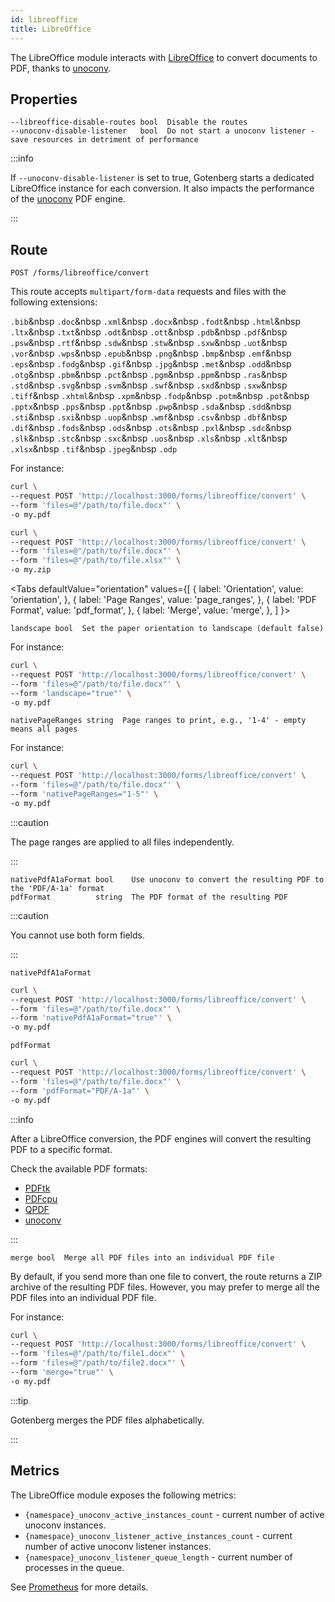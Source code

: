 ```yaml
---
id: libreoffice
title: LibreOffice
---
```



The LibreOffice module interacts with [LibreOffice](https://www.libreoffice.org/) to convert documents to PDF, 
thanks to [unoconv](https://github.com/unoconv/unoconv).

## Properties

```
--libreoffice-disable-routes bool  Disable the routes
--unoconv-disable-listener   bool  Do not start a unoconv listener - save resources in detriment of performance
```

:::info

If `--unoconv-disable-listener` is set to true, Gotenberg starts a dedicated LibreOffice instance for each conversion.
It also impacts the performance of the [unoconv](pdf-engines#unoconv) PDF engine.

:::

## Route

`POST /forms/libreoffice/convert`

This route accepts `multipart/form-data` requests and files with the following extensions:

`.bib`&nbsp
`.doc`&nbsp
`.xml`&nbsp
`.docx`&nbsp
`.fodt`&nbsp
`.html`&nbsp
`.ltx`&nbsp
`.txt`&nbsp
`.odt`&nbsp
`.ott`&nbsp
`.pdb`&nbsp
`.pdf`&nbsp
`.psw`&nbsp
`.rtf`&nbsp
`.sdw`&nbsp
`.stw`&nbsp
`.sxw`&nbsp
`.uot`&nbsp
`.vor`&nbsp
`.wps`&nbsp
`.epub`&nbsp
`.png`&nbsp
`.bmp`&nbsp
`.emf`&nbsp
`.eps`&nbsp
`.fodg`&nbsp
`.gif`&nbsp
`.jpg`&nbsp
`.met`&nbsp
`.odd`&nbsp
`.otg`&nbsp
`.pbm`&nbsp
`.pct`&nbsp
`.pgm`&nbsp
`.ppm`&nbsp
`.ras`&nbsp
`.std`&nbsp
`.svg`&nbsp
`.svm`&nbsp
`.swf`&nbsp
`.sxd`&nbsp
`.sxw`&nbsp
`.tiff`&nbsp
`.xhtml`&nbsp
`.xpm`&nbsp
`.fodp`&nbsp
`.potm`&nbsp
`.pot`&nbsp
`.pptx`&nbsp
`.pps`&nbsp
`.ppt`&nbsp
`.pwp`&nbsp
`.sda`&nbsp
`.sdd`&nbsp
`.sti`&nbsp
`.sxi`&nbsp
`.uop`&nbsp
`.wmf`&nbsp
`.csv`&nbsp
`.dbf`&nbsp
`.dif`&nbsp
`.fods`&nbsp
`.ods`&nbsp
`.ots`&nbsp
`.pxl`&nbsp
`.sdc`&nbsp
`.slk`&nbsp
`.stc`&nbsp
`.sxc`&nbsp
`.uos`&nbsp
`.xls`&nbsp
`.xlt`&nbsp
`.xlsx`&nbsp
`.tif`&nbsp
`.jpeg`&nbsp
`.odp`

For instance:

```bash {3-4}
curl \
--request POST 'http://localhost:3000/forms/libreoffice/convert' \
--form 'files=@"/path/to/file.docx"' \
-o my.pdf
```

```bash {3-5}
curl \
--request POST 'http://localhost:3000/forms/libreoffice/convert' \
--form 'files=@"/path/to/file.docx"' \
--form 'files=@"/path/to/file.xlsx"' \
-o my.zip
```

<Tabs
defaultValue="orientation"
values={[
{ label: 'Orientation', value: 'orientation', },
{ label: 'Page Ranges', value: 'page_ranges', },
{ label: 'PDF Format', value: 'pdf_format', },
{ label: 'Merge', value: 'merge', },
]
}>
<TabItem value="orientation">

```
landscape bool  Set the paper orientation to landscape (default false)
```

For instance:

```bash {4}
curl \
--request POST 'http://localhost:3000/forms/libreoffice/convert' \
--form 'files=@"/path/to/file.docx"' \
--form 'landscape="true"' \
-o my.pdf
```

</TabItem>
<TabItem value="page_ranges">

```
nativePageRanges string  Page ranges to print, e.g., '1-4' - empty means all pages
```

For instance:

```bash {4}
curl \
--request POST 'http://localhost:3000/forms/libreoffice/convert' \
--form 'files=@"/path/to/file.docx"' \
--form 'nativePageRanges="1-5"' \
-o my.pdf
```

:::caution

The page ranges are applied to all files independently.

:::

</TabItem>
<TabItem value="pdf_format">

```
nativePdfA1aFormat bool    Use unoconv to convert the resulting PDF to the 'PDF/A-1a' format
pdfFormat          string  The PDF format of the resulting PDF
```

:::caution

You cannot use both form fields.

:::

`nativePdfA1aFormat`

```bash {4}
curl \
--request POST 'http://localhost:3000/forms/libreoffice/convert' \
--form 'files=@"/path/to/file.docx"' \
--form 'nativePdfA1aFormat="true"' \
-o my.pdf
```

`pdfFormat`

```bash {4}
curl \
--request POST 'http://localhost:3000/forms/libreoffice/convert' \
--form 'files=@"/path/to/file.docx"' \
--form 'pdfFormat="PDF/A-1a"' \
-o my.pdf
```

:::info

After a LibreOffice conversion, the PDF engines will convert the resulting PDF to a specific format.

Check the available PDF formats:

* [PDFtk](pdf-engines#pdftk)
* [PDFcpu](pdf-engines#pdfcpu)
* [QPDF](pdf-engines#qpdf)
* [unoconv](pdf-engines#unoconv)

:::

</TabItem>
<TabItem value="merge">

```
merge bool  Merge all PDF files into an individual PDF file
```

By default, if you send more than one file to convert, the route returns a ZIP archive of the resulting PDF files.
However, you may prefer to merge all the PDF files into an individual PDF file.

For instance:

```bash {5}
curl \
--request POST 'http://localhost:3000/forms/libreoffice/convert' \
--form 'files=@"/path/to/file1.docx"' \
--form 'files=@"/path/to/file2.docx"' \
--form 'merge="true"' \
-o my.pdf
```

:::tip

Gotenberg merges the PDF files alphabetically.

:::

</TabItem>
</Tabs>

## Metrics

The LibreOffice module exposes the following metrics:

* `{namespace}_unoconv_active_instances_count` - current number of active unoconv instances.
* `{namespace}_unoconv_listener_active_instances_count` - current number of active unoconv listener instances.
* `{namespace}_unoconv_listener_queue_length` - current number of processes in the queue.

See [Prometheus](Prometheus) for more details.
